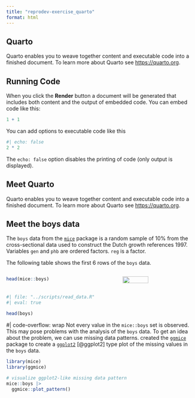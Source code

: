 ```yaml
---
title: "reprodev-exercise_quarto"
format: html
---
```


## Quarto

Quarto enables you to weave together content and executable code into a finished document. To learn more about Quarto see [https://quarto.org](https://quarto.org).

## Running Code

When you click the **Render** button a document will be generated that includes both content and the output of embedded code. You can embed code like this:

```r
1 + 1
```

You can add options to executable code like this 

```r
#| echo: false
2 * 2
```

The `echo: false` option disables the printing of code (only output is displayed).

## Meet Quarto

Quarto enables you to weave together content and executable code into a finished document. 
To learn more about Quarto see [https://quarto.org](https://quarto.org).

## Meet the boys data 

The `boys` data from the [`mice`](https://github.com/amices/mice){.pkg} package is a random sample of 10% from the cross-sectional data used to construct the Dutch growth references 1997. Variables `gen` and `phb` are ordered factors. `reg` is a factor.

The following table shows the first 6 rows of the `boys` data.

:::: {.columns}
::: {.column width="60%"}
```r
head(mice::boys)
```
:::

::: {.column width="40%"}
![](https://amices.org/mice/logo.png){fig-align="right" width=60%}
::: 
::::


```r
#| file: "../scripts/read_data.R"
#| eval: true 
```

```r
head(boys)
``` 

#| code-overflow: wrap
Not every value in the `mice::boys` set is observed. This may pose problems with the analysis of the `boys` data. To get an idea about the problem, we can use missing data patterns. created the [`ggmice`](https://github.com/amices/ggmice){.pkg} package to create a [`ggplot2`](https://ggplot2.tidyverse.org){.pkg} [@ggplot2] type plot of the missing values in the `boys` data.

```r
library(mice)
library(ggmice)

# visualize ggplot2-like missing data pattern
mice::boys |> 
  ggmice::plot_pattern()
```


